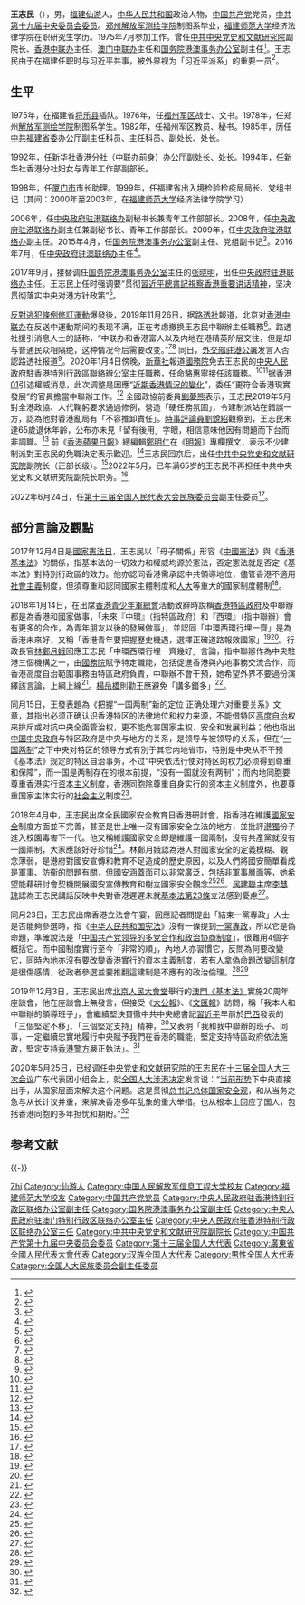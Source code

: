 {{Otheruses|other=其他同名人物|王志民}}

{{Infobox officeholder
|name      = 王志民
|image     = Wang Zhimin 20190129.jpg
|imagesize = 200px
|caption   = 
|office1 = {{Flagicon|PRC}} [[中央人民政府駐香港特別行政區聯絡辦公室|中央人民政府駐香港特別行政區聯絡辦公室]]主任
|term_start1 = 2017年9月22日
|term_end1 = 2020年1月4日
|premier1 = [[李克强|李克强]]
|general_secretary1 = [[習近平|習近平]]
|1blankname1 = [[中央港澳工作協調小組|港澳組長]]
|1namedata1 = [[張德江|張德江]]{{to}}[[韓正|韓正]]
|deputy1 = 
|predecessor1 = [[張曉明|張曉明]]
|successor1 = [[駱惠寧|駱惠寧]]
|office2 = {{Flagicon|PRC}} [[中央人民政府駐澳門特別行政區聯絡辦公室|中央人民政府駐澳門特別行政區聯絡辦公室]]主任
|term_start2 = 2016年7月20日
|term_end2 = 2017年9月22日
|premier2 = [[李克强|李克强]]
|general_secretary2 = [[习近平|习近平]]
|1blankname2 = [[中央港澳工作協調小組|港澳組長]]
|1namedata2 = [[张德江|张德江]]
|deputy2 = 
|predecessor2 = [[李刚_(政治人物)|李剛]]
|successor2 = [[郑晓松|郑晓松]]
|birth_date = {{Birth year and age|1957|4}}
|birth_place = {{CHN}}[[福建省|福建省]][[仙游县|仙游县]]
|nationality = {{PRC}}
|party = {{CCP}}
| allegiance = {{CPC}}
| serviceyears = 1976年－1985年
| branch = {{flagicon image|Ground Force Flag of the People's Republic of China.svg}} [[中国人民解放军陆军|中国人民解放军陆军]]
|alma_mater = [[中国人民解放军战略支援部队信息工程大学|郑州解放军测绘学院]]<br />[[福建师范大学|福建师范大学]]
}}
'''王志民'''（{{bd|1957年|4月||catIdx=W王}}），男，[[福建省|福建]][[仙游县|仙游]]人，[[中华人民共和国|中华人民共和国]]政治人物，[[中国共产党|中国共产党]]党员，[[中国共产党第十九届中央委员会委员列表|中共第十九届中央委员会委员]]。[[中国人民解放军战略支援部队信息工程大学|郑州解放军测绘学院]]制图系毕业，[[福建师范大学|福建师范大学]]经济法律学院在职研究生学历。1975年7月参加工作。曾任[[中国共产党中央委员会党史和文献研究院|中共中央党史和文献研究院]]副院长、[[中央人民政府駐香港特別行政區聯絡辦公室|香港中联办]]主任、[[中央人民政府駐澳門特別行政區聯絡辦公室|澳门中联办]]主任和[[国务院港澳事务办公室|国务院港澳事务办公室]]副主任<ref>{{cite web|title=国务院任免国家工作人员（2017年9月22日）|url=http://www.mohrss.gov.cn/SYrlzyhshbzb/sydqjdxs/SYguowuyuanrenmian/201709/t20170922_277931.html|accessdate=2017-09-22|author=|date=2017-09-22|format=|publisher=[[中华人民共和国人力资源和社会保障部|中华人民共和国人力资源和社会保障部]]|language=|archive-url=https://web.archive.org/web/20170922193942/http://www.mohrss.gov.cn/SYrlzyhshbzb/sydqjdxs/SYguowuyuanrenmian/201709/t20170922_277931.html|archive-date=2017-09-22|dead-url=no}}</ref>。王志民由于在福建任职时与[[习近平|习近平]]共事，被外界视为「[[对习近平的争议#派系划分|习近平派系]]」的重要一员<ref>{{cite web|title=傳掌香港中聯辦 王志民是「習家軍」|url=https://china.hket.com/article/1906221/傳掌香港中聯辦%20王志民是「習家軍」|accessdate=2017-09-18|date=2017-09-18|publisher=香港經濟日報|language=zh-hk|archive-url=https://web.archive.org/web/20170918145847/http://china.hket.com/article/1906221/%E5%82%B3%E6%8E%8C%E9%A6%99%E6%B8%AF%E4%B8%AD%E8%81%AF%E8%BE%A6%20%E7%8E%8B%E5%BF%97%E6%B0%91%E6%98%AF%E3%80%8C%E7%BF%92%E5%AE%B6%E8%BB%8D%E3%80%8D|archive-date=2017-09-18|dead-url=no}}</ref>{{Better source|reason=与党章不符|date=2019年12月12日}}。

== 生平 ==
1975年，在福建省[[将乐县|将乐县]]插队。1976年，任[[中国人民解放军福州军区|福州军区]]战士、文书。1978年，任郑州[[中国人民解放军战略支援部队信息工程大学|解放军测绘学院]]制图系学生。1982年，任福州军区教员、秘书。1985年，历任[[中国共产党福建省委员会|中共福建省委]]办公厅副主任科员、主任科员、副处长、处长。

1992年，任[[新華通訊社香港分社|新华社香港分社]]（中联办前身）办公厅副处长、处长。1994年，任新华社香港分社妇女与青年工作部副部长。

1998年，任[[厦门市|厦门市]]市长助理。1999年，任福建省出入境检验检疫局局长、党组书记（其间：2000年至2003年，在[[福建师范大学|福建师范大学]]经济法律学院学习）

2006年，任[[中央人民政府駐香港特別行政區聯絡辦公室|中央政府驻港联络办]]副秘书长兼青年工作部部长。2008年，任[[中央人民政府駐香港特別行政區聯絡辦公室|中央政府驻港联络办]]副主任兼副秘书长、青年工作部部长。2009年，任[[中央人民政府駐香港特別行政區聯絡辦公室|中央政府驻港联络办]]副主任。2015年4月，任[[国务院港澳事务办公室|国务院港澳事务办公室]]副主任、党组副书记<ref>{{cite news|url=http://district.ce.cn/newarea/sddy/201504/15/t20150415_5116758.shtml|title=王志民任国务院港澳办副主任、党组副书记 徐泽不再担任|date=2015-04-15|newspaper=中国经济网|accessdate=2016-07-20|archive-url=https://web.archive.org/web/20170305073427/http://district.ce.cn/newarea/sddy/201504/15/t20150415_5116758.shtml|archive-date=2017-03-05|dead-url=no}}</ref>。2016年7月，任[[中央人民政府駐澳門特別行政區聯絡辦公室|中央政府驻澳联络办]]主任<ref>{{cite news|url=http://www.chinanews.com/ga/2016/07-20/7945924.shtml|title=王志民出任澳门中联办主任|author=|date=2016-07-20|newspaper=中国新闻网|accessdate=2016-07-20|7=|archive-url=https://web.archive.org/web/20160905022154/http://www.chinanews.com/ga/2016/07-20/7945924.shtml|archive-date=2016-09-05|dead-url=no}}</ref>。

2017年9月，接替调任[[国务院港澳事务办公室|国务院港澳事务办公室]]主任的[[張曉明|张晓明]]，出任[[中央人民政府駐香港特別行政區聯絡辦公室|中央政府驻港联络办]]主任。王志民上任时强调要“贯彻[[習近平總書記視察香港|習近平總書記視察香港]][[习近平总书记系列重要讲话精神|重要讲话精神]]，坚决贯彻落实中央对港方针政策”<ref>{{cite news|url=https://www.hk01.com/%E6%B8%AF%E8%81%9E/121121/-%E4%B8%AD%E8%81%AF%E8%BE%A6%E6%98%93%E5%B8%A5-%E7%8E%8B%E5%BF%97%E6%B0%91%E8%AE%9A%E5%BC%B5%E6%9B%89%E6%98%8E%E4%BF%9D%E9%9A%9C%E5%85%A8%E9%9D%A2%E7%AE%A1%E6%B2%BB%E6%AC%8A-%E7%A8%B1%E6%9C%83%E5%BB%A3%E6%B3%9B%E5%9C%98%E7%B5%90%E5%90%84%E7%95%8C|title=【中聯辦易帥】王志民讚張曉明保障全面管治權　稱會廣泛團結各界|date=2017-09-22|publisher=香港01|accessdate=2017-10-25|quote=王志民成為新任[[中央人民政府駐香港特別行政區聯絡辦公室|香港中聯辦]]主任，該網站今晚引述王志民指，高興回到香港這個「第二故鄉」，承諾會「貫徹[[習近平訪港|習近平總書記視察香港]]重要講話精神，堅決貫徹落實中央對港方針政策」。}}</ref>。

[[反對逃犯條例修訂運動|反對逃犯條例修訂運動]]爆發後，2019年11月26日，据[[路透社|路透社]]報道，北京对[[香港中联办|香港中联办]]在反送中運動期间的表现不满，正在考虑撤换王志民中聯辦主任職務<ref>{{cite news |title=【區議會選舉】路透社報道︰北京不滿中聯辦　正考慮撤換王志民 |url=https://www.hk01.com/%E7%A4%BE%E6%9C%83%E6%96%B0%E8%81%9E/402545/%E5%8D%80%E8%AD%B0%E6%9C%83%E9%81%B8%E8%88%89-%E8%B7%AF%E9%80%8F%E7%A4%BE%E5%A0%B1%E9%81%93-%E5%8C%97%E4%BA%AC%E4%B8%8D%E6%BB%BF%E4%B8%AD%E8%81%AF%E8%BE%A6-%E6%AD%A3%E8%80%83%E6%85%AE%E6%92%A4%E6%8F%9B%E7%8E%8B%E5%BF%97%E6%B0%91 |publisher=香港01 |accessdate=2020-01-04 |archive-date=2020-09-01 |archive-url=https://web.archive.org/web/20200901173522/https://www.hk01.com/%E7%A4%BE%E6%9C%83%E6%96%B0%E8%81%9E/402545/%E5%8D%80%E8%AD%B0%E6%9C%83%E9%81%B8%E8%88%89-%E8%B7%AF%E9%80%8F%E7%A4%BE%E5%A0%B1%E9%81%93-%E5%8C%97%E4%BA%AC%E4%B8%8D%E6%BB%BF%E4%B8%AD%E8%81%AF%E8%BE%A6-%E6%AD%A3%E8%80%83%E6%85%AE%E6%92%A4%E6%8F%9B%E7%8E%8B%E5%BF%97%E6%B0%91 |dead-url=no }}</ref>。路透社援引消息人士的話称，“中联办和香港富人以及内地在港精英阶层交往，但是却与普通民众相隔绝，这种情况今后需要改变。”<ref>{{cite news |title=香港中联办主任据传将遭撤换 北京否认 |url=https://www.dw.com/zh/%E9%A6%99%E6%B8%AF%E4%B8%AD%E8%81%94%E5%8A%9E%E4%B8%BB%E4%BB%BB%E6%8D%AE%E4%BC%A0%E5%B0%86%E9%81%AD%E6%92%A4%E6%8D%A2-%E5%8C%97%E4%BA%AC%E5%90%A6%E8%AE%A4/a-51417154 |accessdate=2020-01-09 |work=德国之声 |date=2019-11-26 |archive-url=https://web.archive.org/web/20191129000436/https://www.dw.com/zh/%E9%A6%99%E6%B8%AF%E4%B8%AD%E8%81%94%E5%8A%9E%E4%B8%BB%E4%BB%BB%E6%8D%AE%E4%BC%A0%E5%B0%86%E9%81%AD%E6%92%A4%E6%8D%A2-%E5%8C%97%E4%BA%AC%E5%90%A6%E8%AE%A4/a-51417154 |archive-date=2019-11-29 |dead-url=no }}</ref><ref>{{cite web |author1=Keith Zhai |author2=James Pomfret |author3=David Kirton |title=Exclusive: China sets up Hong Kong crisis center in mainland, considers replacing chief liaison |url=https://www.reuters.com/article/us-hongkong-protests-shenzhen-exclusive/exclusive-china-sets-up-hong-kong-crisis-center-in-mainland-considers-replacing-chief-liaison-idUSKBN1Y000P |website=路透社 |accessdate=2020-03-20 |language=en |date=2019-11-26 |archive-date=2020-03-19 |archive-url=https://web.archive.org/web/20200319210011/https://www.reuters.com/article/us-hongkong-protests-shenzhen-exclusive/exclusive-china-sets-up-hong-kong-crisis-center-in-mainland-considers-replacing-chief-liaison-idUSKBN1Y000P |dead-url=no }}</ref> 同日，[[中华人民共和国外交部驻香港特别行政区特派员公署|外交部驻港公署]]发言人否認路透社报道<ref>{{cite news |author1=駐港公署 |title=驻港公署发言人就路透社有关不实报道提出严正交涉 |url=https://china.huanqiu.com/article/9CaKrnKo05H |publisher=環球網 |accessdate=2020-01-04 |archive-date=2020-09-01 |archive-url=https://web.archive.org/web/20200901173553/https://china.huanqiu.com/article/9CaKrnKo05H |dead-url=no }}</ref>。2020年1月4日傍晚，[[新華社|新華社]]報道[[中华人民共和国国务院|國務院]]免去王志民的[[中央人民政府駐香港特別行政區聯絡辦公室|中央人民政府駐香港特別行政區聯絡辦公室]]主任職務，任命[[駱惠寧|駱惠寧]]接任該職務。<ref>{{Cite news|url=http://www.xinhuanet.com/politics/2020-01/04/c_1125422323.htm|title=国务院任免国家工作人员|date=2020-01-04|accessdate=2020-01-04|work=新华网|archive-url=https://web.archive.org/web/20200105133813/http://www.xinhuanet.com/politics/2020-01/04/c_1125422323.htm|archive-date=2020-01-05|dead-url=no}}</ref><ref>{{Cite news|url=https://news.mingpao.com/ins/%e6%b8%af%e8%81%9e/article/20200104/s00001/1578133219280/%e7%8e%8b%e5%bf%97%e6%b0%91%e8%a2%ab%e5%85%8d%e5%8e%bb%e4%b8%ad%e8%81%af%e8%be%a6%e4%b8%bb%e4%bb%bb%e8%81%b7%e5%8b%99-%e6%b6%88%e6%81%af-%e6%ad%a3%e5%b8%b8%e8%aa%bf%e5%8b%95-%e4%b8%ad%e5%a4%ae%e8%a9%95%e5%83%b9%e9%ab%98|title=王志民被免去中聯辦主任職務　消息：正常調動　中央評價高|date=2020-01-04|accessdate=2020-01-04|work=明報|archive-date=2020-01-15|archive-url=https://web.archive.org/web/20200115161223/https://news.mingpao.com/ins/%25E6%25B8%25AF%25E8%2581%259E/article/20200104/s00001/1578133219280/%25E7%258E%258B%25E5%25BF%2597%25E6%25B0%2591%25E8%25A2%25AB%25E5%2585%258D%25E5%258E%25BB%25E4%25B8%25AD%25E8%2581%25AF%25E8%25BE%25A6%25E4%25B8%25BB%25E4%25BB%25BB%25E8%2581%25B7%25E5%258B%2599-%25E6%25B6%2588%25E6%2581%25AF-%25E6%25AD%25A3%25E5%25B8%25B8%25E8%25AA%25BF%25E5%258B%2595-%25E4%25B8%25AD%25E5%25A4%25AE%25E8%25A9%2595%25E5%2583%25B9%25E9%25AB%2598|dead-url=no}}</ref>据[[香港01|香港01]]引述權威消息，此次调整是因應“[[反對逃犯條例修訂草案運動|近期香港情況的變化]]”，委任“更符合香港現實發展”的官員擔當中聯辦工作。<ref>{{cite web|title=國務院：免去王志民中聯辦主任職務　前山西省委書記駱惠寧接任|url=https://www.hk01.com/即時中國/417685/|website=香港01|accessdate=2020-01-04|date=2020-01-04|archive-date=2020-09-01|archive-url=https://web.archive.org/web/20200901173523/https://www.hk01.com/%E5%8D%B3%E6%99%82%E4%B8%AD%E5%9C%8B/417685/%E5%9C%8B%E5%8B%99%E9%99%A2-%E5%85%8D%E5%8E%BB%E7%8E%8B%E5%BF%97%E6%B0%91%E4%B8%AD%E8%81%AF%E8%BE%A6%E4%B8%BB%E4%BB%BB%E8%81%B7%E5%8B%99-%E5%89%8D%E5%B1%B1%E8%A5%BF%E7%9C%81%E5%A7%94%E6%9B%B8%E8%A8%98%E9%A7%B1%E6%83%A0%E5%AF%A7%E6%8E%A5%E4%BB%BB|dead-url=no}}</ref> 全國政協前委員[[劉夢熊|劉夢熊]]表示，王志民2019年5月對全港政協、人代鞠躬要求通過修例，營造「硬任務氛圍」，令建制派站在錯誤一方，認為他對香港亂局有「不容推卸責任」。[[時事評論員|時事評論員]][[劉銳紹|劉銳紹]]觀察到，王志民未達65歲退休年齡，公布亦未見「留有後用」字眼，相信意味他因有問題而下台而非調職。<ref>{{cite news |title=王志民免職 劉夢熊：中央撥亂反正 |url=https://news.mingpao.com/pns/%E8%A6%81%E8%81%9E/article/20200106/s00001/1578250083900/%E7%8E%8B%E5%BF%97%E6%B0%91%E5%85%8D%E8%81%B7-%E5%8A%89%E5%A4%A2%E7%86%8A-%E4%B8%AD%E5%A4%AE%E6%92%A5%E4%BA%82%E5%8F%8D%E6%AD%A3 |accessdate=2020-01-09 |work=明報 |date=2020-01-06 |archiveurl=https://web.archive.org/web/20200106053428/https://news.mingpao.com/pns/%E8%A6%81%E8%81%9E/article/20200106/s00001/1578250083900/%E7%8E%8B%E5%BF%97%E6%B0%91%E5%85%8D%E8%81%B7-%E5%8A%89%E5%A4%A2%E7%86%8A-%E4%B8%AD%E5%A4%AE%E6%92%A5%E4%BA%82%E5%8F%8D%E6%AD%A3 |archivedate=2020-01-06 |dead-url=no }}</ref> 前《[[香港蘋果日報|香港蘋果日報]]》總編輯[[鄭明仁|鄭明仁]]在《[[明報|明報]]》專欄撰文，表示不少建制派對王志民的免職決定表示歡迎。<ref>{{cite news |title=資深報人爆料：建制派得知消息後「踩多幾腳」　文匯大公員工偷笑 |url=https://www.thestandnews.com/politics/%E7%8E%8B%E5%BF%97%E6%B0%91%E8%A2%AB%E5%85%8D%E8%81%B7-%E8%B3%87%E6%B7%B1%E5%A0%B1%E4%BA%BA%E7%88%86%E6%96%99-%E5%BB%BA%E5%88%B6%E6%B4%BE%E5%BE%97%E7%9F%A5%E6%B6%88%E6%81%AF%E5%BE%8C-%E8%B8%A9%E5%A4%9A%E5%B9%BE%E8%85%B3-%E6%96%87%E5%8C%AF%E5%A4%A7%E5%85%AC%E5%93%A1%E5%B7%A5%E5%81%B7%E7%AC%91/ |accessdate=2020-01-09 |work=立場新聞 |date=2020-01-07 |archive-url=https://web.archive.org/web/20200108165151/https://www.thestandnews.com/politics/%E7%8E%8B%E5%BF%97%E6%B0%91%E8%A2%AB%E5%85%8D%E8%81%B7-%E8%B3%87%E6%B7%B1%E5%A0%B1%E4%BA%BA%E7%88%86%E6%96%99-%E5%BB%BA%E5%88%B6%E6%B4%BE%E5%BE%97%E7%9F%A5%E6%B6%88%E6%81%AF%E5%BE%8C-%E8%B8%A9%E5%A4%9A%E5%B9%BE%E8%85%B3-%E6%96%87%E5%8C%AF%E5%A4%A7%E5%85%AC%E5%93%A1%E5%B7%A5%E5%81%B7%E7%AC%91/ |archive-date=2020-01-08 |dead-url=no }}</ref>王志民回京后，出任[[中共中央党史和文献研究院|中共中央党史和文献研究院]]副院长（正部长级）。<ref>{{cite web |title=王志民任中央党史和文献研究院副院长 |url=http://renshi.people.com.cn/n1/2020/0110/c139617-31543258.html |website=中国共产党新闻网 |accessdate=2020-01-10 |date=2020-01-10 |archive-date=2020-07-16 |archive-url=https://web.archive.org/web/20200716175516/http://renshi.people.com.cn/n1/2020/0110/c139617-31543258.html |dead-url=no }}</ref>2022年5月，已年满65岁的王志民不再担任中共中央党史和文献研究院副院长职务。<ref>{{Cite web|url=https://www.thepaper.cn/newsDetail_forward_18131400|title=65岁王志民不再担任中共中央党史和文献研究院副院长|publisher=澎湃新闻|date=2022-05-17|accessdate=2022-06-01}}</ref>

2022年6月24日，任[[第十三届全国人民代表大会|第十三届全国人民代表大会]][[全国人民代表大会民族委员会|民族委员会]]副主任委员<ref>{{cite web |title=全国人民代表大会常务委员会任命名单 |url=http://www.npc.gov.cn/npc/c30834/202206/9cf2c591651344b1837e18493c981f26.shtml |website=中国人大网 |accessdate=2022-06-24}}</ref>。

== 部分言論及觀點 ==
2017年12月4日是[[國家憲法日|國家憲法日]]，王志民以「母子關係」形容《[[中华人民共和国宪法|中國憲法]]》與《[[中華人民共和國香港特別行政區基本法|香港基本法]]》的關係，指基本法的一切效力和權威均源於憲法，否定憲法就是否定《基本法》對特別行政區的效力。他亦認同香港需承認中共領導地位，儘管香港不適用[[社會主義|社會主義]]制度，但須尊重和認同國家主體制度和[[人民代表大会制度|人大]]等重大的國家制度體制<ref>{{Cite news|url=https://www.hk01.com/article/138510|title=王志民指否定憲法即否定基本法　香港需認同共產黨領導|date=2017-12-03|work=香港01}}</ref>。

2018年1月14日，在出席[[香港青少年軍總會|香港青少年軍總會]]活動致辭時說稱[[香港特別行政區政府|香港特區政府]]及中聯辦都是為香港和國家做事，「未來『中環』（指特區政府）和『西環』（指中聯辦）會有更多的合作，為青年朋友以後的發展做事」，並認同「中環西環行埋一齊」是為香港未來好，又稱「香港青年要把握歷史機遇，選擇正確道路報效國家」<ref>{{Cite news|url=https://www.hk01.com/article/149496/|title=王志民：中環和西環是共同合作關係　日後會愈做愈多|date=2018-01-14|work=香港01}}</ref><ref>{{Cite news|url=http://news.tvb.com/local/5a5b31ace60383f86c18ee69/|title=王志民指港府與中聯辦同為中港做事 將有更多合作|date=2018-01-14|work=無綫新聞|access-date=2018-01-14|archive-url=https://web.archive.org/web/20180115001855/http://news.tvb.com/local/5a5b31ace60383f86c18ee69/|archive-date=2018-01-15|dead-url=no}}</ref>。行政長官[[林鄭月娥|林鄭月娥]]回應王志民「中環西環行埋一齊幾好」言論，指中聯辦作為中央駐港三個機構之一，由[[中华人民共和国国务院|國務院]]賦予特定職能，包括促進香港與內地事務交流合作，而香港高度自治範圍事務由特區政府負責，中聯辦不會干預，她希望外界不要過份演繹該言論，上綱上線<ref>{{Cite news |url=https://www.hk01.com/article/149949/ |title=中、西環過招？林鄭回應王志民「行埋一齊」論：不存在西環治港|date=2018-01-16|work=香港01}}</ref>。[[楊岳橋|楊岳橋]]則勸王應避免「講多錯多」<ref>{{Cite news|url=https://news.mingpao.com/ins/instantnews/web_tc/article/20180120/s00001/1516414206252|title=中西環行埋？張國鈞稱顯示香港得益　楊岳橋促王志民勿講多錯多|date=2018-01-20|work=明報|access-date=2018-03-04|archive-url=https://web.archive.org/web/20180305063808/https://news.mingpao.com/ins/instantnews/web_tc/article/20180120/s00001/1516414206252|archive-date=2018-03-05|dead-url=no}}</ref>。

同月15日，王發表題為《把握“一国两制”新的定位 正确处理六对重要关系》文章，其指出必须正确认识香港特区的法律地位和权力来源，不能借特区[[自治地方|高度自治]]权来排斥或对抗中央全面管治权，更不能危害国家主权、安全和发展利益；他也指出[[中华人民共和国国务院|中国中央政府]]与特区政府是中央与地方的关系，是领导与被领导的关系，但在“[[一国两制|一国两制]]”之下中央对特区的领导方式有別于其它内地省市，特别是中央从不干预《基本法》规定的特区自治事务，不过“中央依法行使对特区的权力必须得到尊重和保障”，而一国是两制存在的根本前提，“没有一国就没有两制”；而内地同胞要尊重香港实行[[资本主义|资本主义]]制度，香港同胞除尊重自身实行的资本主义制度外，也要尊重国家主体实行的[[社会主义|社会主义]]制度<ref>{{Cite web|url=http://www.sohu.com/a/216742877_117159|title=把握“一国两制”新的定位 正确处理六对重要关系  深刻学习领会党的十九大报告关于香港工作的重要论述|accessdate=2018-01-20|author=王志民|date=2018-01-15|work=搜狐|archive-url=https://web.archive.org/web/20180121071501/http://www.sohu.com/a/216742877_117159|archive-date=2018-01-21|dead-url=no}}</ref>。

2018年4月中，王志民出席全民國家安全教育日香港研討會，指香港在維護[[國家安全|國家安全]]制度方面並不完善，甚至是世上唯一沒有國家安全立法的地方，並批評[[港獨|港獨]]份子進入校園毒害下一代。他又稱維護國家安全即是維護一國兩制，沒有共產黨就沒有一國兩制，大家應該好好珍惜<ref>{{Cite news|url=https://news.now.com/home/local/player?newsId=302399|title=王志民：香港是唯一沒國家安全立法地方|date=2018-04-15|work=[[now新聞台|now新聞台]]|access-date=2018-04-15|archive-url=https://web.archive.org/web/20181024152622/https://news.now.com/home/local/player?newsId=302399|archive-date=2018-10-24|dead-url=no}}</ref>。林鄭月娥認為港人對國家安全的定義模糊、觀念薄弱，是港府對國安宣傳和教育不足造成的歷史原因，以及人們將國安簡單看成是[[軍事|軍事]]、防衞的問題有關，但國安涵蓋面可以非常廣泛，包括非軍事層面等，她希望能藉研討會契機開展國安宣傳教育和樹立國家安全觀念<ref>{{Cite news|url=https://news.mingpao.com/ins/instantnews/web_tc/article/20180415/s00001/1523772069254|title=林鄭：要保證社會繁榮穩定，國安是頭等大事|date=2018-04-15|work=明報|access-date=2018-04-15|archive-url=https://web.archive.org/web/20180416012528/https://news.mingpao.com/ins/instantnews/web_tc/article/20180415/s00001/1523772069254|archive-date=2018-04-16|dead-url=no}}</ref><ref>{{Cite news|url=https://news.now.com/home/local/player?newsId=302405|title=林鄭月娥：港人對國家安全定義模|date=2018-04-15|work=now新聞台|access-date=2018-04-15|archive-url=https://web.archive.org/web/20181024152724/https://news.now.com/home/local/player?newsId=302405|archive-date=2018-10-24|dead-url=no}}</ref>。[[民主建港協進聯盟|民建聯]]主席[[李慧琼|李慧琼]]認為王志民講話反映中央對香港遲遲未就[[香港特別行政區基本法第二十三條|基本法第23條]]立法感到憂慮<ref>{{Cite news|url=https://news.now.com/home/local/player?newsId=302391|title=李慧琼：王志民講話反映中央憂慮|date=2018-04-15|work=now新聞台|access-date=2018-04-15|archive-url=https://web.archive.org/web/20181024152521/https://news.now.com/home/local/player?newsId=302391|archive-date=2018-10-24|dead-url=no}}</ref>。

同月23日，王志民出席香港立法會午宴，回應記者問提出「結束一黨專政」人士是否能夠參選時，指《[[中华人民共和国宪法|中华人民共和国宪法]]》沒有一條提到[[一黨專政|一黨專政]]，所以它是偽命題，準確說法是「[[中国共产党领导的多党合作和政治协商制度|中国共产党领导的多党合作和政治协商制度]]」，很難用4個字概括它。而中國制度實行至今「非常的順」，內地人亦習慣它，反問為何要改變它，同時內地亦沒有要改變香港實行的資本主義制度，若有人拿偽命題改變這制度是很傷感情，從政者參選並要推翻這建制是不應有的政治倫理。<ref>{{Cite news|url=https://news.mingpao.com/ins/%E6%B8%AF%E8%81%9E/article/20180423/s00001/1524466917387/%E3%80%90%E7%9F%AD%E7%89%87%E3%80%91%E6%9B%BE%E5%8F%AB%E3%80%8C%E7%B5%90%E6%9D%9F%E4%B8%80%E9%BB%A8%E5%B0%88%E6%94%BF%E3%80%8D%E4%BA%BA%E5%A3%AB%E8%83%BD%E5%90%A6%E5%8F%83%E9%81%B8-%E7%8E%8B%E5%BF%97%E6%B0%91-%E5%85%A7%E5%9C%B0%E6%98%AF%E3%80%8C%E4%BA%BA%E6%B0%91%E6%B0%91%E4%B8%BB%E5%B0%88%E6%94%BF%E3%80%8D-%E6%89%B9%E5%81%BD%E5%91%BD%E9%A1%8C%E5%82%B7%E6%84%9F%E6%83%85https://std.stheadline.com/daily/article/detail/2107554/%E6%97%A5%E5%A0%B1-%E6%B8%AF%E8%81%9E-%E7%8E%8B%E5%BF%97%E6%B0%91%E7%A8%B1%E6%9C%83%E7%B9%BC%E7%BA%8C%E5%BF%A0%E5%AF%A6%E5%B1%A5%E8%A1%8C%E8%81%B7%E8%83%BD|title=曾叫「結束一黨專政」人士能否參選？　王志民：內地是「人民民主專政」　批偽命題傷感情|date=2018-04-23|work=明報}}</ref><ref>{{Cite news|url=https://www.thestandnews.com/politics/%E8%AB%96%E7%B5%90%E6%9D%9F%E4%B8%80%E9%BB%A8%E5%B0%88%E6%94%BF-%E7%8E%8B%E5%BF%97%E6%B0%91-%E6%98%AF%E5%81%BD%E5%91%BD%E9%A1%8C-%E6%8F%90%E5%87%BA%E8%80%85%E5%82%B7%E6%84%9F%E6%83%85-%E4%B9%8F%E6%94%BF%E6%B2%BB%E5%80%AB%E7%90%86/|title=論結束一黨專政　王志民：是偽命題　提出者傷感情　參選乏政治倫理|date=2018-04-23|work=立場新聞|access-date=2020-01-11|archive-url=https://web.archive.org/web/20190817083921/https://thestandnews.com/politics/%E8%AB%96%E7%B5%90%E6%9D%9F%E4%B8%80%E9%BB%A8%E5%B0%88%E6%94%BF-%E7%8E%8B%E5%BF%97%E6%B0%91-%E6%98%AF%E5%81%BD%E5%91%BD%E9%A1%8C-%E6%8F%90%E5%87%BA%E8%80%85%E5%82%B7%E6%84%9F%E6%83%85-%E4%B9%8F%E6%94%BF%E6%B2%BB%E5%80%AB%E7%90%86/|archive-date=2019-08-17|dead-url=no}}</ref>

2019年12月3日，王志民出席[[北京|北京]][[人民大會堂|人民大會堂]]舉行的[[中華人民共和國澳門特別行政區基本法|澳門《基本法》]]實施20周年座談會，他在座談會上無發言，但接受《[[大公報|大公報]]》、《[[文汇报_(香港)|文匯報]]》訪問，稱「我本人和中聯辦的領導班子」，會繼續堅決貫徹中共中央總書記[[習近平|習近平]]早前於[[巴西|巴西]]發表的「三個堅定不移」、「三個堅定支持」精神，<ref>{{Cite news|url=http://paper.wenweipo.com/2019/12/04/HK1912040005.htm|title=王志民：堅決貫徹總書記對港最新指示|date=2019-12-04|work=文匯報|access-date=2020-01-11|archive-url=https://web.archive.org/web/20191205001435/http://paper.wenweipo.com/2019/12/04/HK1912040005.htm|archive-date=2019-12-05|dead-url=no}}</ref>又表明「我和我中聯辦的班子、同事，一定繼續忠實地履行中央賦予我們在香港的職能，堅定支持特區政府依法施政，堅定支持[[香港警務處|香港警方]]嚴正執法」。<ref>{{Cite news|url=https://std.stheadline.com/daily/article/detail/2107554/%E6%97%A5%E5%A0%B1-%E6%B8%AF%E8%81%9E-%E7%8E%8B%E5%BF%97%E6%B0%91%E7%A8%B1%E6%9C%83%E7%B9%BC%E7%BA%8C%E5%BF%A0%E5%AF%A6%E5%B1%A5%E8%A1%8C%E8%81%B7%E8%83%BD|title=王志民稱會繼續忠實履行職能|date=2019-12-04|work=星島日報|accessdate=2020-01-04|archive-date=2019-12-04|archive-url=https://web.archive.org/web/20191204191226/http://std.stheadline.com/daily/article/detail/2107554/%E6%97%A5%E5%A0%B1-%E6%B8%AF%E8%81%9E-%E7%8E%8B%E5%BF%97%E6%B0%91%E7%A8%B1%E6%9C%83%E7%B9%BC%E7%BA%8C%E5%BF%A0%E5%AF%A6%E5%B1%A5%E8%A1%8C%E8%81%B7%E8%83%BD|dead-url=no}}</ref>

2020年5月25日，已经调任[[中央党史和文献研究院|中央党史和文献研究院]]的王志民在[[十三届全国人大三次会议|十三届全国人大三次会议]]广东代表团小组会上，就[[全国人大涉港决定|全国人大涉港决定]]发言说：“[[反對逃犯條例修訂草案運動|当前形势]]下中央直接出手，从国家层面来解决这个问题。这是贯彻[[习近平|总书记]][[习近平新时代中国特色社会主义思想|总体国家安全观]]，和从当务之急与从长计议并重，来解决香港多年乱象的重大举措。也从根本上回应了国人，包括香港同胞的多年担忧和期盼。”<ref>{{cite web |title=全国人大代表王志民：贯彻习总书记总体国家安全观，解决香港问题 |url=https://mil.ifeng.com/c/7wl7hwL5ZnG |website=凤凰网 |accessdate=2020-07-16 |date=2020-05-25 |archive-date=2020-07-17 |archive-url=https://web.archive.org/web/20200717004042/https://mil.ifeng.com/c/7wl7hwL5ZnG |dead-url=no }}</ref>

== 参考文献 ==
{{Reflist}}

{{commons category|Wang Zhimin}}

{{-}}
{{start box}}
{{s-gov|prc}}
{{s-before|[[张晓明|张晓明]]}}
{{s-title|[[中央人民政府驻香港特别行政区联络办公室|中央人民政府驻香港特别行政区联络办公室]]主任|2017年9月22日－2020年1月4日}}
{{s-after|[[駱惠寧|駱惠寧]]}}
{{s-before|[[李刚_(政治人物)|李刚]]}}
{{s-title|[[中央人民政府驻澳门特别行政区联络办公室|中央人民政府驻澳门特别行政区联络办公室]]主任|2016年7月－2017年9月}}
{{s-after|[[郑晓松|郑晓松]]}}
{{end box}}

{{港澳事務負責人}}

{{Authority control}}
{{DEFAULTSORT:Wang王}}
[[Category:王姓|Zhi]]
[[Category:仙游人|Category:仙游人]]
[[Category:中国人民解放军信息工程大学校友|Category:中国人民解放军信息工程大学校友]]
[[Category:福建师范大学校友|Category:福建师范大学校友]]
[[Category:中国共产党党员|Category:中国共产党党员]]
[[Category:中央人民政府驻香港特别行政区联络办公室副主任|Category:中央人民政府驻香港特别行政区联络办公室副主任]]
[[Category:国务院港澳事务办公室副主任|Category:国务院港澳事务办公室副主任]]
[[Category:中央人民政府驻澳门特别行政区联络办公室主任|Category:中央人民政府驻澳门特别行政区联络办公室主任]]
[[Category:中央人民政府驻香港特别行政区联络办公室主任|Category:中央人民政府驻香港特别行政区联络办公室主任]]
[[Category:中共中央党史和文献研究院副院长|Category:中共中央党史和文献研究院副院长]]
[[Category:中国共产党第十九届中央委员会委员|Category:中国共产党第十九届中央委员会委员]]
[[Category:第十三届全国人大代表|Category:第十三届全国人大代表]]
[[Category:廣東省全國人民代表大會代表|Category:廣東省全國人民代表大會代表]]
[[Category:汉族全国人大代表|Category:汉族全国人大代表]]
[[Category:男性全国人大代表|Category:男性全国人大代表]]
[[Category:全国人大民族委员会副主任委员|Category:全国人大民族委员会副主任委员]]